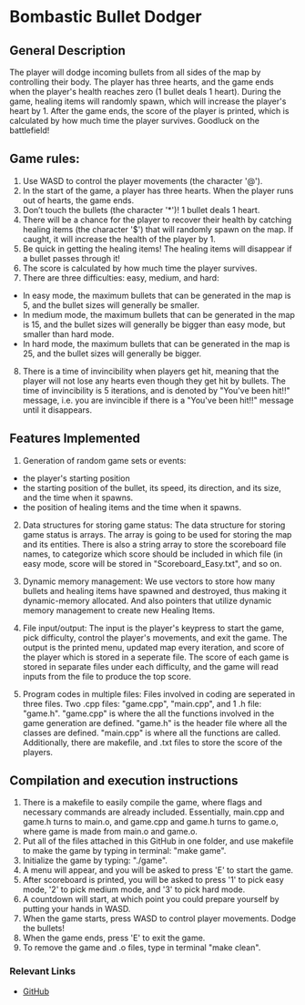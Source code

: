 # Bombastic Bullet Dodger

## General Description
The player will dodge incoming bullets from all sides of the map by controlling their body. The player has three hearts, and the game ends when the player's health reaches zero (1 bullet deals 1 heart). During the game, healing items will randomly spawn, which will increase the player's heart by 1. After the game ends, the score of the player is printed, which is calculated by how much time the player survives. Goodluck on the battlefield!

## Game rules: 
1. Use WASD to control the player movements (the character '@').
2. In the start of the game, a player has three hearts. When the player runs out of hearts, the game ends. 
3. Don’t touch the bullets (the character '\*')! 1 bullet deals 1 heart.
4. There will be a chance for the player to recover their health by catching healing items (the character '$') that will randomly spawn on the map. If caught, it will increase the health of the player by 1.
5. Be quick in getting the healing items! The healing items will disappear if a bullet passes through it!
6. The score is calculated by how much time the player survives.
7. There are three difficulties: easy, medium, and hard:
- In easy mode, the maximum bullets that can be generated in the map is 5, and the bullet sizes will generally be smaller.
- In medium mode, the maximum bullets that can be generated in the map is 15, and the bullet sizes will generally be bigger than easy mode, but smaller than hard mode.
- In hard mode, the maximum bullets that can be generated in the map is 25, and the bullet sizes will generally be bigger.
8. There is a time of invincibility when players get hit, meaning that the player will not lose any hearts even though they get hit by bullets. The time of invincibility is 5 iterations, and is denoted by "You've been hit!!" message, i.e. you are invincible if there is a "You've been hit!!" message until it disappears.

## Features Implemented
1. Generation of random game sets or events: 
- the player's starting position
- the starting position of the bullet, its speed, its direction, and its size, and the time when it spawns.
- the position of healing items and the time when it spawns.

2. Data structures for storing game status: 
The data structure for storing game status is arrays. The array is going to be used for storing the map and its entities. There is also a string array to store the scoreboard file names, to categorize which score should be included in which file (in easy mode, score will be stored in "Scoreboard_Easy.txt", and so on.

3. Dynamic memory management: 
We use vectors to store how many bullets and healing items have spawned and destroyed, thus making it dynamic-memory allocated. And also pointers that utilize dynamic memory management to create new Healing Items.

4. File input/output:
The input is the player's keypress to start the game, pick difficulty, control the player's movements, and exit the game. The output is the printed menu, updated map every iteration, and score of the player which is stored in a seperate file. 
The score of each game is stored in separate files under each difficulty, and the game will read inputs from the file to produce the top score.

5. Program codes in multiple files:
Files involved in coding are seperated in three files. Two .cpp files: "game.cpp", "main.cpp", and 1 .h file: "game.h". "game.cpp" is where the all the functions involved in the game generation are defined. "game.h" is the header file where all the classes are defined. "main.cpp" is where all the functions are called. Additionally, there are makefile, and .txt files to store the score of the players.

## Compilation and execution instructions
1. There is a makefile to easily compile the game, where flags and necessary commands are already included. Essentially, main.cpp and game.h turns to main.o, and game.cpp and game.h turns to game.o, where game is made from main.o and game.o.
2. Put all of the files attached in this GitHub in one folder, and use makefile to make the game by typing in terminal: "make game".
3. Initialize the game by typing: "./game".
4. A menu will appear, and you will be asked to press 'E' to start the game.
5. After scoreboard is printed, you will be asked to press '1' to pick easy mode, '2' to pick medium mode, and '3' to pick hard mode.
6. A countdown will start, at which point you could prepare yourself by putting your hands in WASD.
7. When the game starts, press WASD to control player movements. Dodge the bullets!
8. When the game ends, press 'E' to exit the game.
9. To remove the game and .o files, type in terminal "make clean".

### Relevant Links

- [GitHub](https://github.com/davehenokhliong/BombasticBulletDodger)
